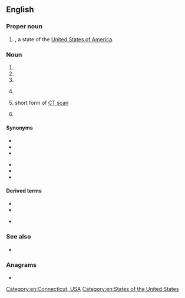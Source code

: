 {{also|Ct|cT|Ct.|ČT|c**t|c.t.}}
==English==

===Proper noun===
{{en-proper noun}}

# {{abbreviation of|Connecticut|lang=en|dot=}}, a state of the [[United States of America]].

===Noun===
{{en-noun|~}}

# {{initialism of|Central Time|lang=en}}
# {{initialism of|cocktease|lang=en}}
# {{initialism of|camel toe|lang=en}}
# {{lb|en|medicine}} {{initialism of|computed tomography|lang=en}}
# {{lb|en|medicine}} short form of [[CT scan]]
# {{lb|en|medicine}} {{initialism of|cold turkey|lang=en}}

====Synonyms====
{{sense|computed tomography}}
* {{l|en|computed tomography}}
* {{l|en|computed axial tomography}}
* {{l|en|CAT}}
{{sense|CT scan}}
* {{l|en|CAT scan}}
* {{l|en|computed tomography scan}}
* {{l|en|computed axial tomography scan}}

====Derived terms====
{{sense|Central Time}}
* {{l|en|CDT}}
* {{l|en|CST}}
{{sense|computed tomography}}
* {{l|en|CT scan}}

===See also===
* {{projectlink|wikipedia|CT scan}}

===Anagrams===
* {{anagrams|en|a=ct|TC}}

[[Category:en:Connecticut, USA]]
[[Category:en:States of the United States]]